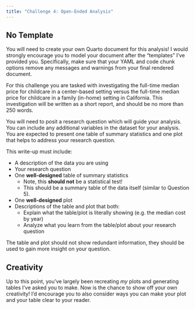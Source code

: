 ```yaml
---
title: "Challenge 4: Open-Ended Analysis"
---
```


::: {.callout-important collapse=true}
# No Template
You will need to create your own Quarto document for this analysis! I would 
strongly encourage you to model your document after the "templates" I've 
provided you. Specifically, make sure that your YAML and code chunk options 
remove any messages and warnings from your final rendered document. 
:::

For this challenge you are tasked with investigating the full-time median price for childcare in a center-based setting versus the full-time median price for childcare in a family (in-home) setting in California. This investigation will be written as a short report, and should be no more than 250 words.

You will need to posit a research question which will guide your analysis. You can include any additional variables in the dataset for your analysis. You are expected to present one table of summary statistics and one plot that helps to address your research question.

This write-up must include:

-   A description of the data you are using
-   Your research question
-   One **well-designed** table of summary statistics
    -   Note, this **should not** be a statistical test!
    -   This should be a summary table of the data itself (similar to Question 5).
-   One **well-designed** plot
-   Descriptions of the table and plot that both:
    -   Explain what the table/plot is literally showing (e.g. the median cost by year)
    -   Analyze what you learn from the table/plot about your research question

The table and plot should not show redundant information, they should be used to gain more insight on your question.

::: callout-tip
# Creativity

Up to this point, you've largely been recreating *my* plots and generating tables I've asked you to make. Now is the chance to show off your own creativity! I'd encourage you to also consider ways you can make your plot and your table clear to your reader.
:::
